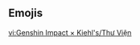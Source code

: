 {{CustomTabs
|tab1 = Overview
|tab2 = Gallery
}}

==Emojis==
{{Paimon's Paintings Images|categories=Paimon's Paintings Set Kiehl's|main=Paimon's Paintings/Set Kiehl's|noset=1}}

[[vi:Genshin Impact × Kiehl's/Thư Viện]]